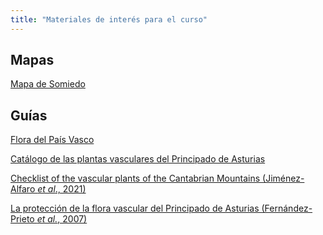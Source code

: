 ```yaml
---
title: "Materiales de interés para el curso"
---
```



## Mapas

[Mapa de Somiedo](https://parquenaturalsomiedo.com/pdf/mapa-somiedo.pdf)


## Guías

[Flora del País Vasco](http://www.jolube.es/pdf/Claves_Flora_PaisVasco_1999_Indice.pdf)

[Catálogo de las plantas vasculares del Principado de Asturias](https://herbario.uniovi.es/c/document_library/get_file?uuid=bfe7d7fd-7fa5-45ac-a615-c69f39ead9ee&groupId=3511378)

[Checklist of the vascular plants of the Cantabrian Mountains (Jiménez-Alfaro *et al*., 2021)](https://revistas.ucm.es/index.php/MBOT/article/view/74570/4564456558833)

[La protección de la flora vascular del Principado de Asturias (Fernández-Prieto *et al.*, 2007)](https://www.indurot.uniovi.es/c/document_library/get_file?uuid=c8bee50b-9ba2-456a-80dc-ae48c51d6bb9&groupId=2490442%22)
